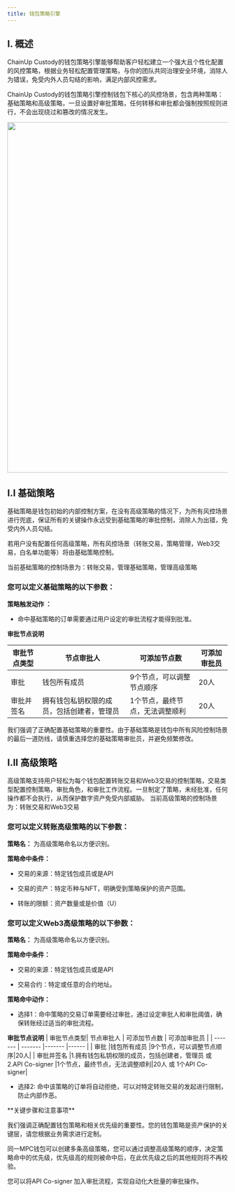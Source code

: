 ---
title: 钱包策略引擎
---

## I. 概述
ChainUp Custody的钱包策略引擎能够帮助客户轻松建立一个强大且个性化配置的风控策略，根据业务轻松配置管理策略，与你的团队共同治理安全环境，消除人为错误，免受内外人员勾结的影响，满足内部风控需求。
 
ChainUp Custody的钱包策略引擎控制钱包下核心的风控场景，包含两种策略：基础策略和高级策略，一旦设置好审批策略，任何转移和审批都会强制按照规则进行，不会出现绕过和篡改的情况发生。

<div className="w-full flex items-center justify-center">
    <img src="/images/help-center/strategy-engine1.PNG" width="800"/>
</div>





##  I.I 基础策略

基础策略是钱包初始的内部控制方案，在没有高级策略的情况下，为所有风控场景进行兜底，保证所有的关键操作永远受到基础策略的审批控制，消除人为出错，免受内外人员勾结。
 
若用户没有配置任何高级策略，所有风控场景（转账交易，策略管理，Web3交易，白名单功能等）将由基础策略控制。
 
<Note>
当前基础策略的控制场景为：转账交易，管理基础策略，管理高级策略
 
</Note>

### 您可以定义基础策略的以下参数：
 
**策略触发动作 ：**

* 命中基础策略的订单需要通过用户设定的审批流程才能得到批准。


**审批节点说明**

| 审批节点类型| 节点审批人 | 可添加节点数 | 可添加审批员 |
| ------- | ------- |------- |------ |
| 审批 |钱包所有成员 |9个节点，可以调整节点顺序|20人|
| 审批并签名 |拥有钱包私钥权限的成员，包括创建者，管理员 |1个节点，最终节点，无法调整顺利|20人|

<Warning>
我们强调了正确配置基础策略的重要性。由于基础策略是钱包中所有风险控制场景的最后一道防线，请慎重选择您的基础策略审批员，并避免频繁修改。
 </Warning>

##  I.II 高级策略
 
高级策略支持用户轻松为每个钱包配置转账交易和Web3交易的控制策略，交易类型配置控制策略，审批角色，和审批工作流程。一旦制定了策略，未经批准，任何操作都不会执行，从而保护数字资产免受内部威胁。
 <Note>
当前高级策略的控制场景为：转账交易和Web3交易
 
</Note>

  
### 您可以定义转账高级策略的以下参数：
 
**策略名：** 为高级策略命名以方便识别。
 
**策略命中条件：**
 
* 交易的来源：特定钱包成员或是API
 
* 交易的资产：特定币种与NFT，明确受到策略保护的资产范围。
 
* 转账的限额：资产数量或是价值（U）


### 您可以定义Web3高级策略的以下参数：

**策略名：** 为高级策略命名以方便识别。
 
**策略命中条件：**
 
* 交易的来源：特定钱包成员或是API
 
* 交易合约：特定或任意的合约地址。
 


 
**策略命中动作：**
 
* 选择1：命中策略的交易订单需要经过审批，通过设定审批人和审批阈值，确保转账经过适当的审批流程。
 
**审批节点说明**
| 审批节点类型| 节点审批人 | 可添加节点数 | 可添加审批员 |
| ------- | ------- |------- |------ |
| 审批 |钱包所有成员 |9个节点，可以调整节点顺序|20人|
| 审批并签名 |1.拥有钱包私钥权限的成员，包括创建者，管理员 或 2.API Co-signer |1个节点，最终节点，无法调整顺利|20人 或 1个API Co-signer|

 
* 选择2: 命中该策略的订单将自动拒绝，可以对特定转账交易的发起进行限制，防止内部作恶。


 <Warning>
**关键步骤和注意事项**
 
我们强调正确配置钱包策略和相关优先级的重要性。您的钱包策略是资产保护的关键层，请您根据业务需求进行定制。
 
同一MPC钱包可以创建多条高级策略，您可以通过调整高级策略的顺序，决定策略命中的优先级，优先级高的规则被命中后，在此优先级之后的其他规则将不再校验。
 
您可以将API Co-signer 加入审批流程，实现自动化大批量的审批操作。
 
 </Warning>

